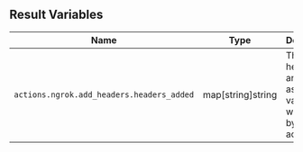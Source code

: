 ## Result Variables

| Name                                      | Type              | Description                                                      |
| ----------------------------------------- | ----------------- | ---------------------------------------------------------------- |
| `actions.ngrok.add_headers.headers_added` | map[string]string | The headers and associated values that were added by the action. |
